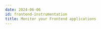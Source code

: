 ```yaml
---
date: 2024-06-06
id: frontend-instrumentation
title: Monitor your Frontend applications
---
```



<DocCardContainer>

<DocCard
    title="📄️ Overview"
    description="Monitor your application's web vitals using SigNoz"
    href="/docs/frontend-monitoring/overview"
/>

<DocCard
    title="📄️ Web Vitals"
    description="Monitor your application's web vitals using SigNoz"
    href="/docs/frontend-monitoring/opentelemetry-web-vitals"
/>

<DocCard
    title="📄️ Sending Traces"
    description="Send traces from your frontend application using SigNoz"
    href="/docs/frontend-monitoring/sending-traces"
/>

<DocCard
    title="📄️ Sending Logs"
    description="Send logs from your frontend application using SigNoz"
    href="/docs/frontend-monitoring/sending-logs"
/>

</DocCardContainer>